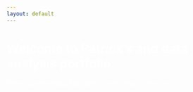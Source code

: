 ```yaml
---
layout: default
---
```


```{=html}
<style>
  body {
    background-image: url("images/frontpage1.jpeg");
    background-size: cover;
    background-repeat: no-repeat;
    color: white; /* Set text color to white */
  }
</style>
```
# Welcome to Patrick's and data analysis portfolio.

Please use the <a href="#menu-bar" style="color: white;">Menu Bar</a> above to look around. Have fun!
